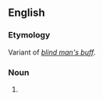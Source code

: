 ==English==

===Etymology===
Variant of ''[[blind man's buff]]''.

===Noun===
{{en-noun|-|head=[[blind]] [[man]][['s|’s]] [[bluff]]}}

# {{lb|en|chiefly|US|games}} {{alternative form of|blind man's buff|lang=en}}
